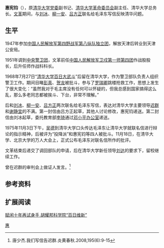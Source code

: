 '''惠宪钧'''（{{bd|1932年||||H}}），原[[清华大学党委|清华大学党委]]副书记、[[清华大学革命委员会|清华大学革命委员会]]副主任、清华大学总务长。[[文革|文革]]期间，与[[刘冰_(1921年)|刘冰]]、[[柳一安|柳一安]]、[[吕方正|吕方正]]联名给毛泽东写信反映清华问题。

== 生平 ==
1947年参加[[中国人民解放军第四野战军|中国人民解放军第四野战军第八纵队独立团]]，解放天津后转业到天津公安局。

1951年调到[[中央警卫团|中央警卫团]]，文革前任[[北京卫戍区|中国人民解放军卫戍第一师第四团]]作战股股长，后升任师作战科科长。

1968年7月27日“[[清华大学百日大武斗|清华大学百日大武斗]]”后留在清华大学，作为警卫部队负责人组织警卫工作。期间目睹[[彭真|彭真]]、[[贺龙|贺龙]]被批斗，参与了[[罗瑞卿|罗瑞卿]]跳楼抢救工作，思想上发生了很大变化：“虽然我对于毛主席没有任何可以怀疑的，但我总感到国家搞得这么乱，那么多老同志都被挨斗、下台，非常不理解。”

后和[[刘冰_(1921年)|刘冰]]、[[柳一安|柳一安]]、[[吕方正|吕方正]]两次联名给毛泽东写信，表达对清华大学主要领导[[迟群|迟群]]和[[谢静宜|谢静宜]]的不满。第一封信由吕方正起草，其他人讨论修改，惠宪钧递送。第二封信由刘冰起草，委托教育部[[李琦_(磁县)|李琦]]通过[[邓小平办公室|邓小平办公室]]递送。

1975年11月3日下午，[[吴德|吴德]]到清华大学口头传达毛泽东让清华大学就联名信进行辩论的指示精神，后被评为“投降派”和惠宪钧等四人被批斗。11月18日，在清华大学、北京大学的万人大会上，正式公布毛泽东对联名信所作的批评。

文革结束后递交了调回部队的申请，后在清华大学新任领导[[刘达|刘达]]的要求下，留校继续工作。

曾在迟群的审判会上做证人发言。<ref>唐少杰.我们写信告迟群.炎黄春秋.2008,195(6):9-15</ref>

== 参考资料 ==
<references/>

== 扩展阅读 ==
[https://web.archive.org/web/20060212115243/http://news.163.com/06/0125/09/28A745N400011247.html 赋闲十年再试身手 胡耀邦科学院“百日维新”]

[[Category:文革時期人物|惠]]
